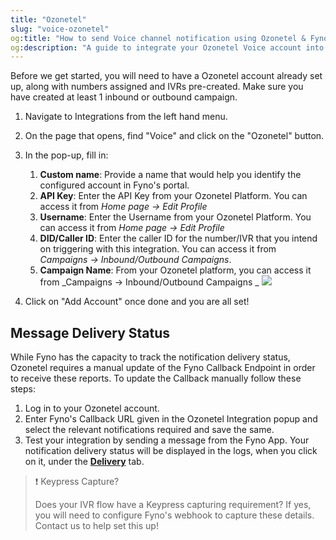 ```yaml
---
title: "Ozonetel"
slug: "voice-ozonetel"
og:title: "How to send Voice channel notification using Ozonetel & Fyno | Help Document"
og:description: "A guide to integrate your Ozonetel Voice account into Fyno."
---
```


Before we get started, you will need to have a Ozonetel account already set up, along with numbers assigned and IVRs pre-created. Make sure you have created at least 1 inbound or outbound campaign.

1. Navigate to Integrations from the left hand menu.
2. On the page that opens, find "Voice" and click on the "Ozonetel" button.
3. In the pop-up, fill in:

    1. **Custom name**: Provide a name that would help you identify the configured account in Fyno's portal.
    2. **API Key**: Enter the API Key from your Ozonetel Platform. You can access it from _Home page -> Edit Profile_
    3. **Username**: Enter the Username from your Ozonetel Platform. You can access it from _Home page -> Edit Profile_
    4. **DID/Caller ID**: Enter the caller ID for the number/IVR that you intend on triggering with this integration. You can access it from _Campaigns -> Inbound/Outbound Campaigns_.
    5. **Campaign Name**: From your Ozonetel platform, you can access it from _Campaigns -> Inbound/Outbound Campaigns _
       ![](/images/voice_ozonetel.png)

4. Click on "Add Account" once done and you are all set!

## Message Delivery Status

While Fyno has the capacity to track the notification delivery status, Ozonetel requires a manual update of the Fyno Callback Endpoint in order to receive these reports. To update the Callback manually follow these steps:

1. Log in to your Ozonetel account.
2. Enter Fyno's Callback URL given in the Ozonetel Integration popup and select the relevant notifications required and save the same.
3. Test your integration by sending a message from the Fyno App. Your notification delivery status will be displayed in the logs, when you click on it, under the **[Delivery](./log-details-delivery)** tab.

> ❗️ Keypress Capture?
>
> Does your IVR flow have a Keypress capturing requirement? If yes, you will need to configure Fyno's webhook to capture these details. Contact us to help set this up!
